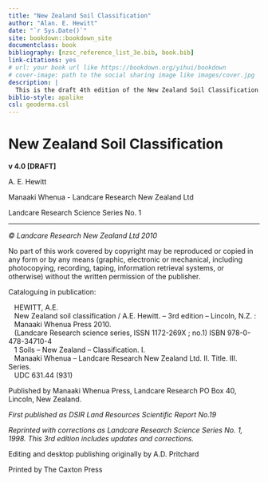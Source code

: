 ```yaml
--- 
title: "New Zealand Soil Classification"
author: "Alan. E. Hewitt"
date: "`r Sys.Date()`"
site: bookdown::bookdown_site
documentclass: book
bibliography: [nzsc_reference_list_3e.bib, book.bib]
link-citations: yes
# url: your book url like https://bookdown.org/yihui/bookdown
# cover-image: path to the social sharing image like images/cover.jpg
description: |
  This is the draft 4th edition of the New Zealand Soil Classification.
biblio-style: apalike
csl: geoderma.csl
---
```


# New Zealand Soil Classification {-}

__v 4.0 [DRAFT]__

A. E. Hewitt

Manaaki Whenua - Landcare Research New Zealand Ltd

Landcare Research Science Series No. 1

***

_©  Landcare Research New Zealand Ltd 2010_

No part of this work covered by copyright may be reproduced or copied in any form or by any means (graphic, electronic or mechanical, including photocopying, recording, taping, information retrieval systems, or otherwise) without the written permission of the publisher.

Cataloguing in publication:

|    HEWITT, A.E.
|    New Zealand soil classification / A.E. Hewitt. – 3rd edition – Lincoln, N.Z. :  
|    Manaaki Whenua Press 2010.
|    (Landcare Research science series, ISSN 1172-269X ; no.1)  		ISBN 978-0-478-34710-4
|    1 Soils – New Zealand – Classification. I.  
|    Manaaki Whenua – Landcare Research New Zealand Ltd. II. Title. III. Series.
|    UDC 631.44 (931)


Published by Manaaki Whenua Press,  Landcare Research  PO Box 40, Lincoln, New Zealand.

_First published as DSIR Land Resources Scientific Report No.19_

_Reprinted with corrections as Landcare Research Science Series No. 1, 1998. This 3rd edition includes updates and corrections._

Editing and desktop publishing originally by A.D. Pritchard

Printed by The Caxton Press

